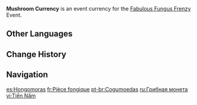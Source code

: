 {{Item Infobox
|id           = 000151
|image        = Item Mushroom Currency.png
|type         = Event Items
|group        = Event Currencies
|quality      = 3
|description  = A finely-crafted memorial coin, and the reward given to outstanding participants in the Fungus Capture and Coruscating Potential stages of the Nilotpala Cup Beast Tamers Tournament.<br>No matter the results of the competition, these coins are proof of the friendly associations between the participants and the tame Fungi.<br>These coins can be used to exchange for precious items during the "Fabulous Fungus Frenzy" event.
|source1      = [[Fabulous Fungus Frenzy]] Event
|event        = Fabulous Fungus Frenzy
}}
'''Mushroom Currency''' is an event currency for the [[Fabulous Fungus Frenzy]] Event.

==Other Languages==
{{Other Languages
|default_hidden = 1
|en      = Mushroom Currency
|zhs     = 蘑菇宝钱
|zhs_rm  = Mógū Bǎoqián
|zht     = 蘑菇寶錢
|zht_rm  = Mógū Bǎoqián
|ja      = キノコイン
|ja_rm   = Kinokoin
|ko      = 버섯 코인
|es      = Hongomoras
|fr      = Pièce fongique
|ru      = Грибная монета
|th      = สกุลเงินเห็ด
|th_rm   = 
|vi      = Tiền Nấm
|de      = Pilztaler
|id      = Mushroom Currency
|pt      = Cogumoedas
}}

==Change History==
{{Change History|3.2}}

==Navigation==
{{Precious Navbox|Currency}}

[[es:Hongomoras]]
[[fr:Pièce fongique]]
[[pt-br:Cogumoedas]]
[[ru:Грибная монета]]
[[vi:Tiền Nấm]]